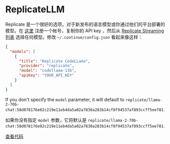 # ReplicateLLM

Replicate 是一个很好的选项，对于新发布的语言模型或你通过他们的平台部署的模型。在 [这里](https://replicate.ai/) 注册一个帐号，复制你的 API key ，然后从 [Replicate Streaming 列表](https://replicate.com/collections/streaming-language-models) 选择任何模型。修改 `~/.continue/config.json` 看起来像这样：

```json title="config.json"
{
  "models": [
    {
      "title": "Replicate CodeLLama",
      "provider": "replicate",
      "model": "codellama-13b",
      "apiKey": "YOUR_API_KEY"
    }
  ]
}
```

If you don't specify the `model` parameter, it will default to `replicate/llama-2-70b-chat:58d078176e02c219e11eb4da5a02a7830a283b14cf8f94537af893ccff5ee781`.

如果你没有指定 `model` 参数，它将默认是 `replicate/llama-2-70b-chat:58d078176e02c219e11eb4da5a02a7830a283b14cf8f94537af893ccff5ee781`.

[查看代码](https://github.com/continuedev/continue/blob/main/core/llm/llms/Replicate.ts)
